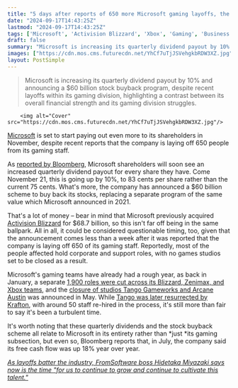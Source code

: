 ```yaml
---
title: "5 days after reports of 650 more Microsoft gaming layoffs, the company announces plans to pay out even more money to shareholders"
date: "2024-09-17T14:43:25Z"
lastmod: "2024-09-17T14:43:25Z"
tags: ['Microsoft', 'Activision Blizzard', 'Xbox', 'Gaming', 'Business', 'Finance', 'Shareholder', 'Layoffs', 'Stock Buyback']
draft: false
summary: "Microsoft is increasing its quarterly dividend payout by 10% and announcing a $60 billion stock buyback program, despite recent layoffs within its gaming division, highlighting a contrast between its overall financial strength and its gaming division struggles."
images: ["https://cdn.mos.cms.futurecdn.net/YhCf7uTjJSVehgkbRDW3XZ.jpg"]
layout: PostSimple
---
```

> Microsoft is increasing its quarterly dividend payout by 10% and announcing a $60 billion stock buyback program, despite recent layoffs within its gaming division, highlighting a contrast between its overall financial strength and its gaming division struggles.


        <img alt="Cover" src="https://cdn.mos.cms.futurecdn.net/YhCf7uTjJSVehgkbRDW3XZ.jpg"/>
        
[Microsoft](https://www.gamesradar.com/tag/microsoft/) is set to start paying out even more to its shareholders in November, despite recent reports that the company is laying off 650 people from its gaming staff.

As [<u>reported by Bloomberg</u>](https://www.bloomberg.com/news/articles/2024-09-16/microsoft-announces-60-billion-buyback-raises-dividend-10?utm_source=twitter&cmpid=socialflow-twitter-business&utm_content=business&utm_campaign=socialflow-organic&utm_medium=social), Microsoft shareholders will soon see an increased quarterly dividend payout for every share they have. Come November 21, this is going up by 10%, to 83 cents per share rather than the current 75 cents. What's more, the company has announced a $60 billion scheme to buy back its stocks, replacing a separate program of the same value which Microsoft announced in 2021.

That's a lot of money – bear in mind that Microsoft previously acquired [Activision Blizzard](https://www.gamesradar.com/tag/activision-blizzard/) for $68.7 billion, so this isn't far off being in the same ballpark. All in all, it could be considered questionable timing, too, given that the announcement comes less than a week after it was reported that the company is laying off 650 of its gaming staff. Reportedly, most of the people affected hold corporate and support roles, with no games studios set to be closed as a result. 

Microsoft's gaming teams have already had a rough year, as back in January, a separate [<u>1,900 roles were cut across its Blizzard, Zenimax, and Xbox teams</u>](https://www.gamesradar.com/phil-spencer-announces-microsoft-is-laying-off-nearly-2000-people-from-its-gaming-division/), and the [<u>closure of studios Tango Gameworks and Arcane Austin</u>](https://www.gamesradar.com/games/action/microsoft-reportedly-closing-the-bethesda-studios-behind-redfall-hi-fi-rush-and-more-following-reprioritization-of-titles-and-resources/) was announced in May. While [<u>Tango was later resurrected by Krafton</u>](https://www.gamesradar.com/games/action/were-back-baby-hi-fi-rush-and-tango-gameworks-have-been-resurrected-by-pubg-publisher-krafton-with-50-transferred-developers-now-working-on-hi-fi-rush-2/), with around 50 staff re-hired in the process, it's still more than fair to say it's been a turbulent time.

It's worth noting that these quarterly dividends and the stock buyback scheme all relate to Microsoft in its entirety rather than *just *its gaming subsection, but even so, Bloomberg reports that, in July, the company said its free cash flow was up 18% year over year.

[<u><em>As layoffs batter the industry, FromSoftware boss Hidetaka Miyazaki says now is the time "for us to continue to grow and continue to cultivate this talent."</em></u>](https://www.gamesradar.com/as-layoffs-batter-the-industry-fromsoftware-boss-hidetaka-miyazaki-says-now-is-the-time-for-us-to-continue-to-grow-and-continue-to-cultivate-this-talent/)
        